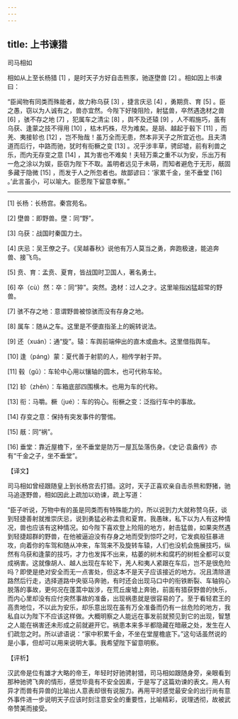 ```yaml
---
---
---
```

title: 上书谏猎
---




司马相如

相如从上至长杨猎 [1] ，是时天子方好自击熊豕，驰逐壄兽 [2] 。相如因上书谏曰：

“臣闻物有同类而殊能者，故力称乌获 [3] ，捷言庆忌 [4] ，勇期贲、育 [5] 。臣之愚，窃以为人诚有之，兽亦宜然。今陛下好陵阻险，射猛兽，卒然遇逸材之兽 [6] ，骇不存之地 [7] ，犯属车之清尘 [8] ，舆不及还辕 [9] ，人不暇施巧，虽有乌获、逢蒙之技不得用 [10] ，枯木朽株，尽为难矣。是胡、越起于毂下 [11] ，而羌、夷接轸也 [12] ，岂不殆哉！虽万全而无患，然本非天子之所宜近也。且夫清道而后行，中路而驰，犹时有衔橛之变 [13] 。况乎涉丰草，骋邱墟，前有利兽之乐，而内无存变之意 [14] ，其为害也不难矣！夫轻万乘之重不以为安，乐出万有一危之涂以为娱，臣窃为陛下不取。盖明者远见于未萌，而知者避危于无形，旤固多藏于隐微 [15] ，而发于人之所忽者也。故鄙谚曰：‘家累千金，坐不垂堂 [16] 。’此言虽小，可以喻大。臣愿陛下留意幸察。”



* * *



[1] 长杨：长杨宫。秦宫苑名。

[2] 壄兽：即野兽。壄：同“野”。

[3] 乌获：战国时秦国力士。

[4] 庆忌：吴王僚之子。《吴越春秋》说他有万人莫当之勇，奔跑极速，能追奔兽、接飞鸟。

[5] 贲、育：孟贲、夏育，皆战国时卫国人，著名勇士。

[6] 卒（cù）然：卒：同“猝”。突然。逸材：过人之才。这里喻指凶猛超常的野兽。

[7] 骇不存之地：意谓野兽被惊骇而没有存身之地。

[8] 属车：随从之车。这里是不便直指圣上的婉转说法。

[9] 还（xuán）：通“旋”。辕：车舆前端伸出的直木或曲木。这里借指舆车。

[10] 逢（páng）蒙：夏代善于射箭的人，相传学射于羿。

[11] 毂（gǔ）：车轮中心用以镶轴的圆木，也可代称车轮。

[12] 轸（zhěn）：车箱底部四围横木。也用为车的代称。

[13] 衔：马嚼。橛（jué）：车的钩心。衔橛之变：泛指行车中的事故。

[14] 存变之意：保持有突发事件的警惕。

[15] 旤：同“祸”。

[16] 垂堂：靠近屋檐下，坐不垂堂是防万一屋瓦坠落伤身。《史记·袁盎传》亦有“千金之子，坐不垂堂”。

【译文】

司马相如曾经跟随皇上到长杨宫去打猎。这时，天子正喜欢亲自击杀熊和野猪，驰马追逐野兽，相如因此上疏加以劝谏，疏上写道：

“臣子听说，万物中有的虽是同类而有特殊能力的，所以说到力大就称赞乌获，谈到轻捷善射就推崇庆忌，说到勇猛必称孟贲和夏育。我愚昧，私下以为人有这种情况，兽也应该有这种情况。如今陛下喜欢登上险阻的地方，射击猛兽，如果突然遇到轻捷超群的野兽，在他被逼迫没有存身之地而受到惊吓之时，它发疯般狂暴进攻，向着你的车驾和随从冲来，车驾来不及旋转车辕，人们也没机会施展技巧，纵然有乌获和逢蒙的技巧，才力也发挥不出来，枯萎的树木和腐朽的树桩全都可以变成祸害。这就像胡人、越人出现在车轮下，羌人和夷人紧跟在车后，岂不是很危险吗？即使是绝对安全而无一点害处，但这本不是天子应该接近的地方。况且清除道路然后行走，选择道路中央驱马奔驰，有时还会出现马口中的衔铁断裂、车轴钩心脱落的事故，更何况在蓬蒿中跋涉，在荒丘废墟上奔驰，前面有猎获野兽的快乐，而内心里却没有应付突然事故的准备，出现祸患就是很容易的了。至于看轻君王的高贵地位，不以此为安乐，却乐意出现在虽有万全准备而仍有一丝危险的地方，我私自以为陛下不应该这样做。大概明察之人能远在事发前就预见到它的出现，智慧之人能在祸害还未形成之前就避开它。祸患本来多半都隐藏在暗蔽之处，发生在人们疏忽之时。所以谚语说：“家中积累千金，不坐在堂屋檐底下。”这句话虽然说的是小事，但却可以用来说明大事。我希望陛下留意明察。

【评析】

汉武帝是位有雄才大略的帝王，年轻时好驰骋射猎，司马相如跟随身旁，亲眼看到那种驰骋飞奔的情形，感觉毕竟有不安全因素，于是写了这篇劝谏的表文。用人有异才而兽有异兽的比喻出人意表却很有说服力。再用平时感觉最安全的出行尚有意外事件进一步说明天子应该时刻注意安全的重要性，比喻精彩，说理透彻，故被武帝赞美而接受。